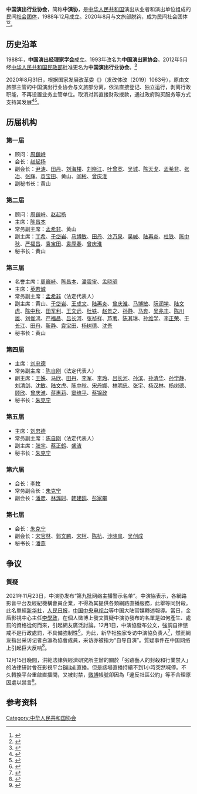 '''中国演出行业协会'''，简称'''中演协'''，是[[中华人民共和国|中华人民共和国]]演出从业者和演出单位组成的民间[[社会团体|社会团体]]，1988年12月成立。2020年8月与文旅部脱钩，成为民间社会团体<ref>{{Cite book|title=中国社会团体会长秘书长辞典|author=黄汉江主编|publisher=上海科学技术文献出版社|year=1999|isbn=|location=上海|pages=}}</ref><ref>{{Cite web|title=中国演出行业协会揭牌 将转变工作模式|url=http://politics.people.com.cn/n/2012/0724/c70731-18588559.html|accessdate=2020-08-14|work=新华网|archiveurl=https://web.archive.org/web/20200814054535/http://politics.people.com.cn/n/2012/0724/c70731-18588559.html|archivedate=2020-08-14|dead-url=no}}</ref>。

== 历史沿革 ==
1988年，'''中国演出经理家学会'''成立。1993年改名为'''中国演出家协会'''。2012年5月经[[中华人民共和国民政部|中华人民共和国民政部]]批准更名为'''中国演出行业协会'''。<ref>{{Cite web|title=协会简介|url=http://www.capa.com.cn/news/xhjglist?type=11|accessdate=2020-08-14|work=中国演出行业协会|archive-date=2020-02-07|archive-url=https://web.archive.org/web/20200207171829/http://www.capa.com.cn/news/xhjglist?type=11|dead-url=no}}</ref>

2020年8月31日，根据国家发展改革委《{{s|关于全面推开行业协会商会与行政机关脱钩改革的实施意见}}》（发改体改〔2019〕1063号），原由文旅部主管的中国演出行业协会与文旅部分离，依法直接登记、独立运行，剥离行政职能，不再设置业务主管单位。取消对其直接财政拨款，通过政府购买服务等方式支持其发展<ref name="报道0102A">{{cite web|title=关于全面推开行业协会商会与行政机关脱钩改革的实施意见|url=http://www.gov.cn/xinwen/2019-06/17/content_5400947.htm|accessdate=2021-01-02|author=国家发展和改革委员会|website=中国政府网|language=zh-hans|archive-url=https://web.archive.org/web/20210116153951/http://www.gov.cn/xinwen/2019-06/17/content_5400947.htm|archive-date=2021-01-16|dead-url=no|location=北京}}</ref><ref name="报道0102B">{{cite web|title=关于做好全面推开全国性行业协会商会与行政机关脱钩改革工作的通知|url=http://www.gov.cn/xinwen/2019-06/21/content_5402133.htm|accessdate=2021-01-02|author=行业协会商会与行政机关脱钩联合工作组办公室|website=中国政府网|archive-url=https://web.archive.org/web/20210102100431/http://www.gov.cn/xinwen/2019-06/21/content_5402133.htm|archive-date=2021-01-02|dead-url=no}}</ref>。

== 历届机构 ==
=== 第一届 ===
* 顾问：[[周巍峙|周巍峙]]
* 会长：[[赵起扬|赵起扬]]
* 副会长：[[尹涛|尹涛]]、[[田丹|田丹]]、[[刘海楼|刘海楼]]、[[刘晓江|刘晓江]]、[[叶曾宽|叶曾宽]]、[[吴珹|吴珹]]、[[陈天戈|陈天戈]]、[[孟希非|孟希非]]、[[张冶|张冶]]、[[张辉|张辉]]、[[袁宝田|袁宝田]]、黄山、[[阎彬|阎彬]]、[[曾庆淮|曾庆淮]]
* 副秘书长：黄山

=== 第二届 ===
* 顾问：[[周巍峙|周巍峙]]、[[赵起扬|赵起扬]]
* 主席：[[陈昌本|陈昌本]]
* 常务副主席：[[孟希非|孟希非]]、黄山
* 副主席：[[丁希|丁希]]、[[于岱岩|于岱岩]]、[[马博敏|马博敏]]、[[田丹|田丹]]、[[沙万泉|沙万泉]]、[[吴峸|吴峸]]、[[陆再炎|陆再炎]]、[[杜铁|杜铁]]、[[陈中秋|陈中秋]]、[[严福昌|严福昌]]、[[袁宝田|袁宝田]]、[[袁厚春|袁厚春]]、[[曾庆淮|曾庆淮]]
* 秘书长：黄山

=== 第三届 ===
* 名誉主席：[[周巍峙|周巍峙]]、[[陈昌本|陈昌本]]、[[潘震宙|潘震宙]]、[[孟晓驷|孟晓驷]]
* 主席：[[英若诚|英若诚]]
* 常务副主席：[[孟希非|孟希非]]（法定代表人）
* 副主席：黄山、[[于岱岩|于岱岩]]、[[王成文|王成文]]、[[陆再炎|陆再炎]]、[[曾庆淮|曾庆淮]]、[[马博敏|马博敏]]、[[阮润学|阮润学]]、[[陆文虎|陆文虎]]、[[陈中秋|陈中秋]]、[[田军利|田军利]]、[[王文远|王文远]]、[[杜铁|杜铁]]、[[赵景之|赵景之]]、[[孙静|孙静]]、[[马奔|马奔]]、[[吴兆丰|吴兆丰]]、[[陈川雄|陈川雄]]、[[刘俊鸿|刘俊鸿]]、[[严福昌|严福昌]]、[[吕长河|吕长河]]、[[张祯祥|张祯祥]]、[[芦苇|芦苇]]、[[陈其琳|陈其琳]]、[[孙维学|孙维学]]、[[李正荣|李正荣]]、[[于长江|于长江]]、[[田丹|田丹]]、[[靳静|靳静]]、[[袁宝田|袁宝田]]、[[杨树德|杨树德]]、[[沈吾|沈吾]]
* 秘书长：黄山

=== 第四届 ===
* 主席：[[刘忠德|刘忠德]]
* 常务副主席：[[陈自刚|陈自刚]]（法定代表人）
* 副主席：[[王姝|王姝]]、[[马欣|马欣]]、[[田丹|田丹]]、[[李军|李军]]、[[李玲|李玲]]、[[吕长河|吕长河]]、[[孙滨|孙滨]]、[[孙清华|孙清华]]、[[孙学静|孙学静]]、[[刘清剑|刘清剑]]、[[沈敏|沈敏]]、[[陆文虎|陆文虎]]、[[陈中秋|陈中秋]]、[[宋丹娜|宋丹娜]]、[[林明忠|林明忠]]、[[张宇|张宇]]、[[杨汉林|杨汉林]]、[[杨树德|杨树德]]、[[顾欣|顾欣]]、[[曾庆淮|曾庆淮]]、[[蒋惠莉|蒋惠莉]]、[[窦维平|窦维平]]、[[蔡锦政|蔡锦政]]
* 秘书长：[[朱克宁|朱克宁]]

=== 第五届 ===
* 主席：[[刘忠德|刘忠德]]
* 常务副主席：[[陈自刚|陈自刚]]（法定代表人）
* 副主席：[[张宇|张宇]]、[[蔡正鹤|蔡正鹤]]、[[盛洁|盛洁]]
* 秘书长：[[朱克宁|朱克宁]]

=== 第六届 ===
* 会长：[[李牧|李牧]]
* 常务副会长：[[朱克宁|朱克宁]]
* 副会长：[[潘彦|潘彦]]、[[林湃时|林湃时]]、[[韩建鸥|韩建鸥]]、[[彭家攀|彭家攀]]

=== 第七届 ===
* 会长：[[朱克宁|朱克宁]]
* 副会长：[[宋官林|宋官林]]、[[郭文鹏|郭文鹏]]、[[宋柯|宋柯]]、[[陈杭|陈杭]]、[[沙晓岚|沙晓岚]]、[[吴创成|吴创成]]
* 秘书长：[[潘燕|潘燕]]

== 争议 ==

=== 質疑 ===
2021年11月23日，中演协发布“第九批网络主播警示名单”。中演協表示，各網路影音平台及經紀機構會員企業，不得為其提供各類網路直播服務，此舉等同封殺。此名單經[[新华社|新华社]]，[[人民日报|人民日报]]，[[中国中央电视台|中国中央电视台]]等中国大陆官媒轉述報導。當日，金盾影視中心主任[[李学政|李學政]]，在個人微博上發文質疑中演协發布的名單是如何產生、處罰的資格從何而來，引起網友廣泛討論。12月1日，中演協發布公文，強調自律懲戒不是行政處罰，不具備強制性<ref>{{Cite news|title=中國網路主播黑名單依法無據 協會稱不具強制力|url=https://www.cna.com.tw/news/acn/202112020168.aspx|work=中央社 CNA|date=2021-12-02|accessdate=2021-12-02|archive-date=2021-12-02|archive-url=https://web.archive.org/web/20211202193626/https://www.cna.com.tw/news/acn/202112020168.aspx|dead-url=no}}</ref>。为此，新华社独家专访中演協负责人<ref>{{cite news |author1=白瀛、王鹏 |title=劣迹艺人禁做主播追踪：加强行业自律，廓清行业风气｜文化新观察|url=https://web.archive.org/web/20211202194918/https://mp.weixin.qq.com/s/JTnFug9P8ar_9mX6FWZWeA|work=新华社 |date=2021-12-01 }}</ref>，然而網友指出采访记者白瀛為協會成員，采访亦被指为“自导自演”。質疑事件在中国网络上引起巨大反响<ref>{{Cite news|url=https://www.hkcnews.com/article/48480/%E4%B8%AD%E5%9C%8B%E6%BC%94%E5%87%BA%E8%A1%8C%E6%A5%AD%E5%8D%94%E6%9C%83-%E6%9D%8E%E5%AD%B8%E6%94%BF-%E5%90%B3%E4%BA%A6%E5%87%A1-48480/%E5%85%A7%E5%9C%B0%E8%91%97%E5%90%8D%E8%A3%BD%E7%89%87%E4%BA%BA%E6%8F%AD%E4%B8%AD%E6%BC%94%E5%8D%94%E9%BB%91%E5%B9%95-%E8%B3%AA%E7%96%91%E7%84%A1%E6%AC%8A%E6%87%B2%E7%BD%B0%E6%BC%94%E5%93%A1|title=內地著名製片人揭中演協黑幕　質疑無權懲罰演員|publisher=眾新聞 CitizenNews|date=2021-12-02|accessdate=2022-01-06|archive-date=2021-12-03|archive-url=https://web.archive.org/web/20211203113750/https://www.hkcnews.com/article/48480/%E4%B8%AD%E5%9C%8B%E6%BC%94%E5%87%BA%E8%A1%8C%E6%A5%AD%E5%8D%94%E6%9C%83-%E6%9D%8E%E5%AD%B8%E6%94%BF-%E5%90%B3%E4%BA%A6%E5%87%A1-48480/%E5%85%A7%E5%9C%B0%E8%91%97%E5%90%8D%E8%A3%BD%E7%89%87%E4%BA%BA%E6%8F%AD%E4%B8%AD%E6%BC%94%E5%8D%94%E9%BB%91%E5%B9%95-%E8%B3%AA%E7%96%91%E7%84%A1%E6%AC%8A%E6%87%B2%E7%BD%B0%E6%BC%94%E5%93%A1|dead-url=no}}</ref>。

12月15日晚間，洪範法律與經濟研究所主辦的關於「劣跡藝人的封殺和行業禁入」的法律研討會在影視平台[[Bilibili|Bilibili]]直播。但是該場直播持續不到1小時突然喊停。不久轉換平台重啟直播間，又被封禁，[[微博|微博]]帳號卻因為「違反社區公約」等不合理原因處以禁言<ref>{{Cite web|title=張哲瀚等劣跡藝人被封殺「於法無理」？內地律師開直播討論遭封禁|url=https://www.hk01.com/即時中國/717875/張哲瀚等劣跡藝人被封殺-於法無理-內地律師開直播討論遭封禁|date=2021-12-30|last=蔡苡柔|work=香港01|language=zh-HK|access-date=2022-02-17|archive-date=2022-01-01|archive-url=https://web.archive.org/web/20220101091248/https://www.hk01.com/%E5%8D%B3%E6%99%82%E4%B8%AD%E5%9C%8B/717875/%E5%BC%B5%E5%93%B2%E7%80%9A%E7%AD%89%E5%8A%A3%E8%B7%A1%E8%97%9D%E4%BA%BA%E8%A2%AB%E5%B0%81%E6%AE%BA-%E6%96%BC%E6%B3%95%E7%84%A1%E7%90%86-%E5%85%A7%E5%9C%B0%E5%BE%8B%E5%B8%AB%E9%96%8B%E7%9B%B4%E6%92%AD%E8%A8%8E%E8%AB%96%E9%81%AD%E5%B0%81%E7%A6%81|dead-url=no}}</ref>。

== 参考资料 ==
{{reflist}}

[[Category:中华人民共和国协会|Category:中华人民共和国协会]]